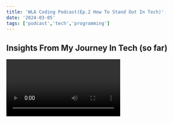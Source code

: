 ```yaml
---
title: 'WLA Coding Podcast(Ep.2 How To Stand Out In Tech)'
date: '2024-03-05'
tags: ['podcast','tech','programming']
---
```

## Insights From My Journey In Tech (so far)

<Video id="ES4nqCYdWOU" />

The Tech industry has changed quite a bit since the glory days, where it seemed as if anyone with a computer and a coding bootcamp certificate was enough to join a team!

### Present Day

We are far from those days and this may be the new norm with no end in sight. What now? Perhaps this is not particularly a bad thing, it is forcing us all to upskill and take our profession much more seriously. Which, helps the business we're apart of and thus promising more job security for all involved.

### How Can You Grow As A Junior Dev?

1. Take Initiative

This is not meant to state the obvious, yet to highlight that persistent and consistent efforts will showcase your motivation/dedication towards your craft. For example, look at your projects that you're building (I hope you're building) and put them up against what it is already out there. Does it vary at all? If a hiring manager looked at multiple candidates submitting similar projects, would they differ at all? What would make yours that much more than the other? Add unique features, themes, personality and showcase who you are as a developer.

Now, this isn't meant to scare you and push you into a room full of sharky competition. Although, when you're joining brilliant teams, you must at some point expect to be pushed to an entirely new level don't you? Why wait until that time? Refine your skills now, while you can have the luxury of building at your pace.

Trust me, you will miss the peace and quiet of your junior days. Don't rush the process, learn what excites you and you will get there in time.

2. Discipline

Again, perhaps stating the obvious, yet it must be said. Practice discipline, not only as it pertains to Software Engineering, but in many facets of your life.

Take health and wellness for example, staying committed to a routine every day can transfer to other areas of your life. Not a fitness nut? How about a book club? Staying consistent and reading every night can also transfer onto your programming life, you may find yourself beginning to read more documentation than before. 

Without discipline, it may be very difficult to stay focused and committed to your short/long term goals.

3. Mentorship

One of my favorite stories to tell is, how I'd coded alone in a dark room for years before ever speaking to anyone else about programming. You guessed it, I was pretty terrible at conveying my chain of thought in a room with other versed Software Engineers. From then on, I'd realized that I'd needed to seek out mentorship and learn what it is that I don't know.

> How do you know what you don't know?

Well, fact is you don't most times. Seek mentorship and be humble, most people are happy to help if you can showcase you're serious. Ps, please respect someone's time if they have offered it to as a benefit to you.

4. Communication

Above all, I feel that communication is key at every level during your Tech career. No matter if you're a junior or a CTO, there must be a mutual level of understanding between all individuals involved. A business cannot operate without cohesive communication. 

As programmers, I know this may not be our first desirable skill to work on, yet it is so crucial for growth. Collaborative thought is so powerful and even more so under strict time deadlines, push yourself to grow at this skill as soon as possible!

### In Conclusion

I hope you have enjoyed my perspective on the matter and it is my hope that these tips will help you in your journey! Remember, anything worthwhile will take time. Consistent and persistent efforts will get you there.

Most importantly, don't forget to practice, practice, practice!

